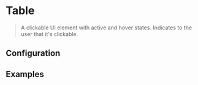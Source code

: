 
# Table

> A clickable UI element with active and hover states. Indicates to the user that it's clickable.

<CodeBlock defaultValue="bots">
  <Table sortable sortKey="title" sortOrder={-1} columns={DATA.columns} rows={DATA.data} />
</CodeBlock>

## Configuration

<ConfigBlock of={Table} />

## Examples
